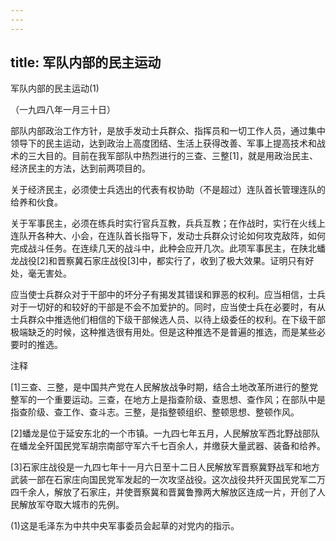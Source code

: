 ```yaml
---
---
---
```

title: 军队内部的民主运动
---



军队内部的民主运动(1)


（一九四八年一月三十日）

部队内部政治工作方针，是放手发动士兵群众、指挥员和一切工作人员，通过集中领导下的民主运动，达到政治上高度团结、生活上获得改善、军事上提高技术和战术的三大目的。目前在我军部队中热烈进行的三查、三整[1]，就是用政治民主、经济民主的方法，达到前两项目的。

关于经济民主，必须使士兵选出的代表有权协助（不是超过）连队首长管理连队的给养和伙食。

关于军事民主，必须在练兵时实行官兵互教，兵兵互教；在作战时，实行在火线上连队开各种大、小会，在连队首长指导下，发动士兵群众讨论如何攻克敌阵，如何完成战斗任务。在连续几天的战斗中，此种会应开几次。此项军事民主，在陕北蟠龙战役[2]和晋察冀石家庄战役[3]中，都实行了，收到了极大效果。证明只有好处，毫无害处。

应当使士兵群众对于干部中的坏分子有揭发其错误和罪恶的权利。应当相信，士兵对于一切好的和较好的干部是不会不加爱护的。同时，应当使士兵在必要时，有从士兵群众中推选他们相信的下级干部候选人员、以待上级委任的权利。在下级干部极端缺乏的时候，这种推选很有用处。但是这种推选不是普遍的推选，而是某些必要时的推选。

注释

[1]三查、三整，是中国共产党在人民解放战争时期，结合土地改革所进行的整党整军的一个重要运动。三查，在地方上是指查阶级、查思想、查作风；在部队中是指查阶级、查工作、查斗志。三整，是指整顿组织、整顿思想、整顿作风。

[2]蟠龙是位于延安东北的一个市镇。一九四七年五月，人民解放军西北野战部队在蟠龙全歼国民党军胡宗南部守军六千七百余人，并缴获大量武器、装备和给养。

[3]石家庄战役是一九四七年十一月六日至十二日人民解放军晋察冀野战军和地方武装一部在石家庄向国民党军发起的一次攻坚战役。这次战役共歼灭国民党军二万四千余人，解放了石家庄，并使晋察冀和晋冀鲁豫两大解放区连成一片，开创了人民解放军夺取大城市的先例。

(1)这是毛泽东为中共中央军事委员会起草的对党内的指示。